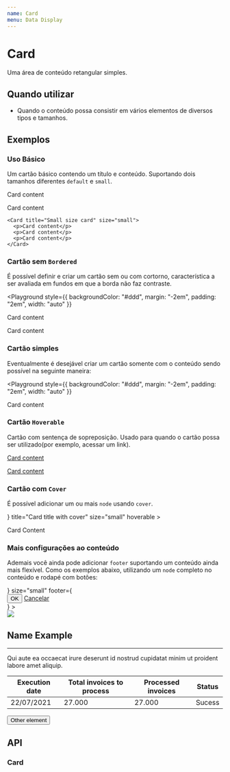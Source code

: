 ```yaml
---
name: Card
menu: Data Display
---
```




# Card

Uma área de conteúdo retangular simples.

## Quando utilizar

- Quando o conteúdo possa consistir em vários elementos de diversos tipos e tamanhos.

## Exemplos

### Uso Básico

Um cartão básico contendo um título e conteúdo. Suportando dois tamanhos diferentes `default` e `small`.

<Playground>
  <div>
    <Card title="Default size card" style={{ width: 300 }}>
      <p>Card content</p>
      <p>Card content</p>
    </Card>

    <Card title="Small size card" size="small">
      <p>Card content</p>
      <p>Card content</p>
      <p>Card content</p>
    </Card>

  </div>

</Playground>

### Cartão sem `Bordered`

É possível definir e criar um cartão sem ou com cortorno, característica a ser avaliada em fundos em que a borda não faz contraste.

<Playground
  style={{
    backgroundColor: "#ddd",
    margin: "-2em",
    padding: "2em",
    width: "auto"
  }}
>
  <Card title="Card title" bordered={false}>
    <p>Card content</p>
    <p>Card content</p>
  </Card>
</Playground>

### Cartão simples

Eventualmente é desejável criar um cartão somente com o conteúdo sendo possível na seguinte maneira:

<Playground
  style={{
    backgroundColor: "#ddd",
    margin: "-2em",
    padding: "2em",
    width: "auto"
  }}
>
  <Card>
    <p>Card content</p>
  </Card>
</Playground>

### Cartão `Hoverable`

Cartão com sentença de sopreposição. Usado para quando o cartão possa ser utilizado(por exemplo, acessar um link).

<Playground>
  <a href="#" style={{ textDecoration: "none" }}>
    <Card title="card with link" hoverable>
      <p>Card content</p>
      <p>Card content</p>
    </Card>
  </a>
</Playground>

### Cartão com `Cover`

É possível adicionar um ou mais `node` usando `cover`.

<Playground>
  <Card
    style={{ width: 240 }}
    cover={
      <img
        alt="image example"
        src="https://images.pexels.com/photos/1252983/pexels-photo-1252983.jpeg?cs=srgb&dl=pexels-lisa-1252983.jpg&fm=jpg"
      />
    }
    title="Card title with cover"
    size="small"
    hoverable
  >
    <p> Card Content </p>
  </Card>
</Playground>

### Mais configurações ao conteúdo

Ademais você ainda pode adicionar `footer` suportando um conteúdo ainda mais flexível. Como os exemplos abaixo, utilizando um `node` completo no conteúdo e rodapé com botões:

<Playground>
  <Card
    title="This is small card title"
    style={{ width: 300 }}
    cover={
      <img
        alt="example"
        src="https://images.unsplash.com/photo-1599147983579-b645239a5bf5?ixid=MnwxMjA3fDB8MHxwaG90by1wYWdlfHx8fGVufDB8fHx8&ixlib=rb-1.2.1&auto=format&fit=crop&w=751&q=80"
      />
    }
    size="small"
    footer={
      <div
        style={{
          display: "flex",
          margin: "1em",
          justifyContent: "space-around",
          alignItems: "center"
        }}
      >
        <Button type="primary">OK</Button>
        <a href="#" style={{ color: "#000", textDecoration: "none" }}>
          Cancelar
        </a>
      </div>
    }
  >
    <div style={{ margin: "0 1em" }}>
      <span
        style={{
          position: "relative",
          display: "inline-flex",
          overflow: "hidden",
          alignItems: "center"
        }}
      >
        <img
          style={{
            width: "32px",
            height: "32px",
            overflow: "hidden",
            background: "#ccc",
            borderRadius: "50%"
          }}
          src="https://images.unsplash.com/photo-1522075469751-3a6694fb2f61?ixid=MnwxMjA3fDB8MHxzZWFyY2h8Nnx8cHJvZmlsZSUyMHBpY3xlbnwwfHwwfHw%3D&ixlib=rb-1.2.1&auto=format&fit=crop&w=500&q=60"
        />
        <h2 style={{ margin: "1em" }}>Name Example</h2>
      </span>
      <hr style={{ marginTop: "-1em" }} />
      Qui aute ea occaecat irure deserunt id nostrud cupidatat minim ut proident
      labore amet aliquip.
    </div>
  </Card>
  <div style={{ display: "flex", alignItems: "center" }}>
    <Card>
      <table style={{ width: "100%" }}>
        <thead style={{ textAlign: "left" }}>
          <th>Execution date</th>
          <th>Total invoices to process</th>
          <th>Processed invoices</th>
          <th>Status</th>
        </thead>
        <tbody>
          <tr>
            <td>22/07/2021</td>
            <td>27.000</td>
            <td>27.000</td>
            <td>
              <span
                style={{
                  backgroundColor: "limegreen",
                  color: "white",
                  padding: 4,
                  borderRadius: 2
                }}
              >
                Sucess
              </span>
            </td>
          </tr>
        </tbody>
      </table>
    </Card>
    <Button type="primary">Other element</Button>
  </div>
</Playground>

## API

### Card

<Props of={Card} />
